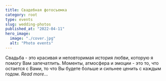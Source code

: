 ```yaml
---
title: Свадебная фотосъемка
category: root
type: events
slug: wedding-photos
published_at: "2022-04-11"
hero_image:
  image: "./cover.jpg"
  alt: "Photo events"
---
```

Свадьба - это красивая и неповторимая история любви, которую я помогу Вам запечатлить. Моменты, атмосфера и эмоции - это то, что остается с Вами, то что Вы будете больше и сильнее ценить с каждым годом. _Read more_…